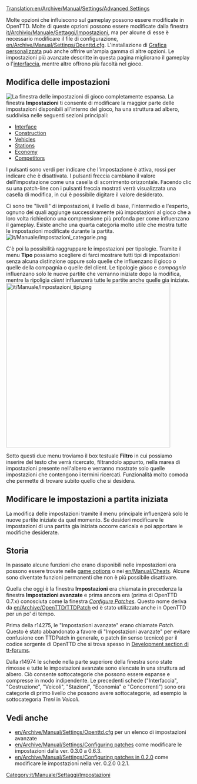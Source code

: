 {{it/Traduzione|en/Archive/Manual/Settings/Advanced Settings}}

[[Translation:en/Archive/Manual/Settings/Advanced Settings]]
{{en/Outdated|Setting have been substantially re-organised since this last had a major update}} 

{{it/Manuale/Menu}}
Molte opzioni che influiscono sul gameplay possono essere modificate in OpenTTD. Molte di queste opzioni possono essere modificate dalla finestra [[it/Archivio/Manuale/Settaggi/Impostazioni]], ma per alcune di esse è necessario modificare il file di configurazione, [[en/Archive/Manual/Settings/Openttd.cfg]]. L'installazione di [[en/Manual/NewGRF|Grafica personalizzata]] può anche offrire un'ampia gamma di altre opzioni. Le impostazioni più avanzate descritte in questa pagina migliorano il gameplay o l'[[it/Manuale/Interfaccia di gioco|interfaccia]], mentre altre offrono più facoltà nel gioco.

==Modifica delle impostazioni==
[[File:it/Manuale/Impostazioni finestra.png|thumb|left|La finestra delle impostazioni di gioco completamente espansa.]]
{{it/Archivio/Manuale/Settaggi/MenuImp}} 
La finestra '''Impostazioni''' ti consente di modificare la maggior parte delle impostazioni disponibili all'interno del gioco, ha una struttura ad albero, suddivisa nelle seguenti sezioni principali:

*[[en/Archive/Manual/Settings/Advanced Settings/Interface|Interface]]
*[[en/Archive/Manual/Settings/Advanced Settings/Construction|Construction]]
*[[en/Archive/Manual/Settings/Advanced Settings/Vehicles|Vehicles]]
*[[en/Archive/Manual/Settings/Advanced Settings/Stations|Stations]]
*[[en/Archive/Manual/Settings/Advanced Settings/Economy|Economy]]
*[[en/Archive/Manual/Settings/Advanced Settings/Competitors|Competitors]]

I pulsanti sono verdi per indicare che l'impostazione è attiva, rossi per indicare che è disattivata. I pulsanti freccia cambiano il valore dell'impostazione come una casella di scorrimento orizzontale. Facendo clic su una patch-line con i pulsanti freccia mostrati verrà visualizzata una casella di modifica, in cui è possibile digitare il valore desiderato.

Ci sono tre "livelli" di impostazioni, il livello di base, l'intermedio e l'esperto, ognuno dei quali aggiunge successivamente più impostazioni al gioco che a loro volta richiedono una comprensione più profonda per come influenzano il gameplay. Esiste anche una quarta categoria molto utile che mostra tutte le impostazioni modificate durante la partita.
[[File:it/Manuale/Impostazioni categorie.png|alt=Le possibili categorie di impostazioni disponibili.]]

C'è poi la possibilità raggruppare le impostazioni per tipologie. Tramite il menu '''Tipo''' possiamo scegliere di farci mostrare tutti tipi di impostazioni senza alcuna distinzione oppure solo quelle che influenzano il gioco o quelle della compagnia o quelle del client. Le tipologie ''gioco'' e ''compagnia'' influenzano solo le nuove partite che verranno iniziate dopo la modifica, mentre la ripoligia ''client'' influenzerà tutte le partite anche quelle gia iniziate.
[[File:it/Manuale/Impostazioni tipi.png|446px|alt=Il menu ''Tipo'']]

Sotto questi due menu troviamo il box testuale '''Filtro''' in cui possiamo inserire del testo che verrà ricercato, filtrandolo appunto, nella marea di impostazioni presente nell'albero e verranno mostrate solo quelle impostazioni che contengono i termini ricercati. Funzionalità molto comoda che permette di trovare subito quello che si desidera.

== Modificare le impostazioni a partita iniziata==
La modifica delle impostazioni tramite il menu principale influenzerà solo le nuove partite iniziate da quel momento. Se desideri modificare le impostazioni di una partita gia iniziata occorre caricala e poi apportare le modifiche desiderate.

==Storia==
In passato alcune funzioni che erano disponibili nelle impostazioni ora possono essere trovate nelle [[en/Manual/Game options window|game options]] o nei [[en/Manual/Cheats]]. Alcune sono diventate funzioni permanenti che non è più possibile disattivare.

Quella che oggi è la finestra '''Impostazioni''' era chiamata in precedenza la finestra '''Impostazioni avanzate''' e prima ancora era (prima di OpenTTD 0.7.x) conosciuta come la finestra ''[[en/Archive/Manual/Settings/Configuring patches|Configure Patches]]''. Questo nome deriva da [[en/Archive/OpenTTD/TTDPatch]] ed è stato utilizzato anche in OpenTTD per un po' di tempo.

Prima della r14275, le "Impostazioni avanzate" erano chiamate ''Patch''. Questo è stato abbandonato a favore di "Impostazioni avanzate" per evitare confusione con TTDPatch in generale, o patch (in senso tecnico) per il codice sorgente di OpenTTD che si trova spesso in [http://www.tt-forums.net/viewforum.php?f=33 Development section di tt-forums].

Dalla r14974 le schede nella parte superiore della finestra sono state rimosse e tutte le impostazioni avanzate sono elencate in una struttura ad albero. Ciò consente sottocategorie che possono essere espanse e compresse in modo indipendente. Le precedenti schede ("Interfaccia", "Costruzione", "Veicoli", "Stazioni", "Economia" e "Concorrenti") sono ora categorie di primo livello che possono avere sottocategorie, ad esempio la sottocategoria ''Treni'' in ''Veicoli''.

{{en/-}}

==Vedi anche==
*[[en/Archive/Manual/Settings/Openttd.cfg]] per un elenco di impostazioni avanzate
*[[en/Archive/Manual/Settings/Configuring patches]] come modificare le impostazioni dalla ver. 0.3.0 a 0.6.3.
*[[en/Archive/Manual/Settings/Configuring patches in 0.2.0]] come modificare le impostazioni nella ver. 0.2.0  0.2.1.

[[Category:it/Manuale/Settaggi/Impostazioni]]
